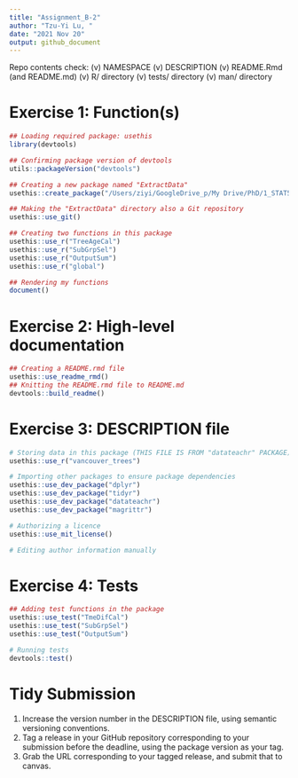 ```yaml
---
title: "Assignment_B-2"
author: "Tzu-Yi Lu, "
date: "2021 Nov 20"
output: github_document
---
```


Repo contents check:
  (v) NAMESPACE
  (v) DESCRIPTION
  (v) README.Rmd (and README.md)
  (v) R/ directory
  (v) tests/ directory
  (v) man/ directory

# Exercise 1: Function(s)
```r
## Loading required package: usethis
library(devtools)

## Confirming package version of devtools
utils::packageVersion("devtools") 

## Creating a new package named "ExtractData"
usethis::create_package("/Users/ziyi/GoogleDrive_p/My Drive/PhD/1_STAT545/Assignments/functions-tzuyilu/Assignment_B-2/ExtractData")

## Making the "ExtractData" directory also a Git repository
usethis::use_git()

## Creating two functions in this package
usethis::use_r("TreeAgeCal")
usethis::use_r("SubGrpSel")
usethis::use_r("OutputSum")
usethis::use_r("global")

## Rendering my functions
document()
```

# Exercise 2: High-level documentation
```r
## Creating a README.rmd file
usethis::use_readme_rmd()
## Knitting the README.rmd file to README.md
devtools::build_readme()
```

# Exercise 3: DESCRIPTION file
```r
# Storing data in this package (THIS FILE IS FROM "datateachr" PACKAGE)
usethis::use_r("vancouver_trees")

# Importing other packages to ensure package dependencies
usethis::use_dev_package("dplyr")
usethis::use_dev_package("tidyr")
usethis::use_dev_package("datateachr")
usethis::use_dev_package("magrittr")

# Authorizing a licence
usethis::use_mit_license()

# Editing author information manually

```

# Exercise 4: Tests
```r
## Adding test functions in the package
usethis::use_test("TmeDifCal")
usethis::use_test("SubGrpSel")
usethis::use_test("OutputSum")

# Running tests
devtools::test()
```


# Tidy Submission
1. Increase the version number in the DESCRIPTION file, using semantic versioning conventions. 
2. Tag a release in your GitHub repository corresponding to your submission before the deadline, using the package version as your tag.
3. Grab the URL corresponding to your tagged release, and submit that to canvas.